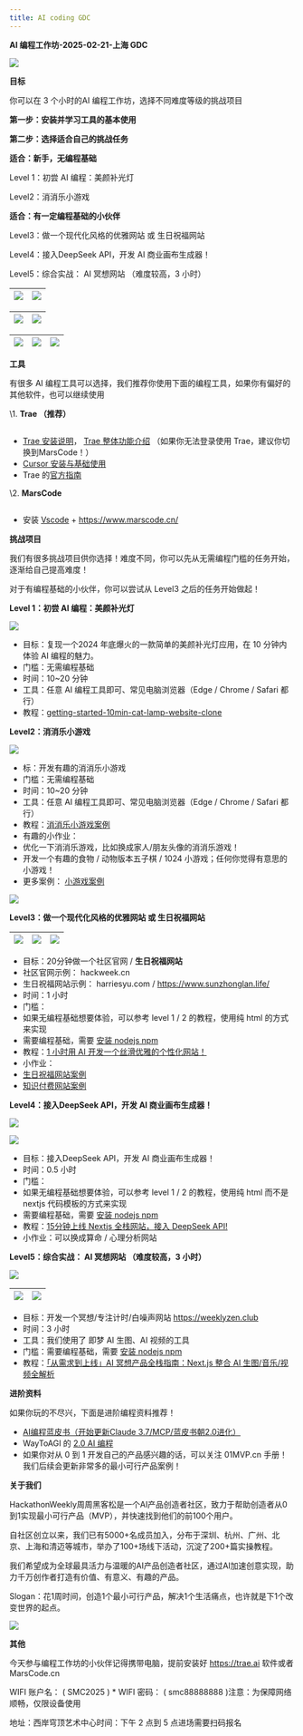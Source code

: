 ```yaml
---
title: AI coding GDC
---
```


**AI 编程工作坊-2025-02-21-上海 GDC**

![](/images/ai-programming-workshop-2025-02-21-shanghai-gdc.001.png)

**目标**

你可以在 3 个小时的AI 编程工作坊，选择不同难度等级的挑战项目

**第一步：安装并学习工具的基本使用**

**第二步：选择适合自己的挑战任务**

**适合：新手，无编程基础**

Level 1：初尝 AI 编程：美颜补光灯

Level2：消消乐小游戏

**适合：有一定编程基础的小伙伴**

Level3：做一个现代化风格的优雅网站 或 生日祝福网站

Level4：接入DeepSeek API，开发 AI 商业画布生成器！

Level5：综合实战： AI 冥想网站 （难度较高，3 小时）

|![](/images/ai-programming-workshop-2025-02-21-shanghai-gdc.002.png)|![](/images/ai-programming-workshop-2025-02-21-shanghai-gdc.003.png)|
| :-: | :-: |

|![](/images/ai-programming-workshop-2025-02-21-shanghai-gdc.004.png)|![](/images/ai-programming-workshop-2025-02-21-shanghai-gdc.005.png)|
| :-: | :-: |

|![](/images/ai-programming-workshop-2025-02-21-shanghai-gdc.006.png)|![](/images/ai-programming-workshop-2025-02-21-shanghai-gdc.007.png)|![](/images/ai-programming-workshop-2025-02-21-shanghai-gdc.007.png)|
| :-: | :-: | :-: |
**工具**

有很多 AI 编程工具可以选择，我们推荐你使用下面的编程工具，如果你有偏好的其他软件，也可以继续使用

\1. **Trae （推荐）**

```用 Cursor / Windsurf / VsCode Copilot  也没问题可以
```

- [Trae 安装说明](https://www.bilibili.com/video/BV1m8AheeEEZ/)， [Trae 整体功能介绍](https://www.bilibili.com/video/BV1VYwde1EdH) （如果你无法登录使用 Trae，建议你切换到MarsCode！）
- [Cursor 安装与基础使用](https://hackathonweekly.feishu.cn/wiki/QasEwOKdziQru7kncNrcMLmHngb) 
- Trae 的[官方指南](https://waytoagi.feishu.cn/wiki/ZCbewmgYfisCObkF2Fwc14xfnHe)

\2.  **MarsCode** 

```如果你无法登录 Trae 的话，也可以使用 MarsCode
```
- 安装 [Vscode](https://code.visualstudio.com/download) +  https://www.marscode.cn/

**挑战项目**

我们有很多挑战项目供你选择！难度不同，你可以先从无需编程门槛的任务开始，逐渐给自己提高难度！

对于有编程基础的小伙伴，你可以尝试从 Level3 之后的任务开始做起！

**Level 1：初尝 AI 编程：美颜补光灯**

![](/images/ai-programming-workshop-2025-02-21-shanghai-gdc.008.png)

- 目标：复现一个2024 年底爆火的一款简单的美颜补光灯应用，在 10 分钟内体验 AI 编程的魅力。
- 门槛：无需编程基础 
- 时间：10~20 分钟
- 工具：任意 AI 编程工具即可、常见电脑浏览器（Edge / Chrome / Safari 都行）
- 教程：[getting-started-10min-cat-lamp-website-clone](https://hackathonweekly.feishu.cn/wiki/ZoEIwz3RSi4H1UkpMijcdXHvnwg)

**Level2：消消乐小游戏**

![](/images/ai-programming-workshop-2025-02-21-shanghai-gdc.009.png)

- 标：开发有趣的消消乐小游戏
- 门槛：无需编程基础 
- 时间：10~20 分钟
- 工具：任意 AI 编程工具即可、常见电脑浏览器（Edge / Chrome / Safari 都行）
- 教程：[消消乐小游戏案例](https://hackathonweekly.feishu.cn/wiki/OybwwT08XixFikkVA9xcExEQnhg)
- 有趣的小作业：
- 优化一下消消乐游戏，比如换成家人/朋友头像的消消乐游戏！
- 开发一个有趣的食物 / 动物版本五子棋 / 1024 小游戏；任何你觉得有意思的小游戏！
- 更多案例： [小游戏案例](https://hackathonweekly.feishu.cn/wiki/IZhFw3o9TiFJ95kWvvCcYSXTnzi)

![](/images/ai-programming-workshop-2025-02-21-shanghai-gdc.010.png)

**Level3：做一个现代化风格的优雅网站 或 生日祝福网站**

|![](/images/ai-programming-workshop-2025-02-21-shanghai-gdc.006.png)|![](/images/ai-programming-workshop-2025-02-21-shanghai-gdc.007.png)|![](/images/ai-programming-workshop-2025-02-21-shanghai-gdc.007.png)|
| :-: | :-: | :-: |
- 目标：20分钟做一个社区官网 / **生日祝福网站** 
- 社区官网示例： hackweek.cn 
- 生日祝福网站示例： harriesyu.com /  https://www.sunzhonglan.life/
- 时间：1 小时
- 门槛：
- 如果无编程基础想要体验，可以参考 level 1 / 2 的教程，使用纯 html 的方式来实现
- 需要编程基础，需要 [安装 nodejs npm ](https://hackathonweekly.feishu.cn/wiki/Mg9TwbrOHiX89ukZptQck1h2ndb)
- 教程：[1 小时用 AI 开发一个丝滑优雅的个性化网站！](https://hackathonweekly.feishu.cn/wiki/KGahwXQbdiVorJkd51YcgxGkntb)
- 小作业：
- [生日祝福网站案例](https://hackathonweekly.feishu.cn/wiki/NL0UwjOaVidrrekKQftcokHenPh)
- [知识付费网站案例](https://hackathonweekly.feishu.cn/wiki/NVeOwZCSGiNqzpkHoRGcLEOVnve)

**Level4：接入DeepSeek API，开发 AI 商业画布生成器！**

![](/images/ai-programming-workshop-2025-02-21-shanghai-gdc.011.png)

![](/images/ai-programming-workshop-2025-02-21-shanghai-gdc.012.png)

- 目标：接入DeepSeek API，开发 AI 商业画布生成器！
- 时间：0.5 小时
- 门槛：
- 如果无编程基础想要体验，可以参考 level 1 / 2 的教程，使用纯 html 而不是 nextjs 代码模板的方式来实现
- 需要编程基础，需要 [安装 nodejs npm ](https://hackathonweekly.feishu.cn/wiki/Mg9TwbrOHiX89ukZptQck1h2ndb)
- 教程：[15分钟上线 Nextjs 全栈网站，接入 DeepSeek API!](https://hackathonweekly.feishu.cn/wiki/KrzBwqP6YimCqlkIs7PcyVitn6d)
- 小作业：可以换成算命 / 心理分析网站

**Level5：综合实战： AI 冥想网站 （难度较高，3 小时）**

![](/images/ai-programming-workshop-2025-02-21-shanghai-gdc.013.png)

|![](/images/ai-programming-workshop-2025-02-21-shanghai-gdc.014.jpeg)|![](/images/ai-programming-workshop-2025-02-21-shanghai-gdc.015.png)|
| :-: | :-: |

- 目标：开发一个冥想/专注计时/白噪声网站 https://weeklyzen.club 
- 时间：3 小时
- 工具：我们使用了 即梦 AI 生图、AI 视频的工具
- 门槛：需要编程基础，需要 [安装 nodejs npm ](https://hackathonweekly.feishu.cn/wiki/Mg9TwbrOHiX89ukZptQck1h2ndb)
- 教程：[「从需求到上线」AI 冥想产品全栈指南：Next.js 整合 AI 生图/音乐/视频全解析](https://hackathonweekly.feishu.cn/wiki/OB3pwms2kiwoogk0uhPc3t8Pn0d)

**进阶资料**

如果你玩的不尽兴，下面是进阶编程资料推荐！

- [AI编程蓝皮书（开始更新Claude 3.7/MCP/蓝皮书朝2.0进化）](https://superhuang.feishu.cn/wiki/CBBPwvgEuicVhFkx0s7cPmhpn4e)
- WayToAGI 的 [2.0 AI 编程](https://waytoagi.feishu.cn/wiki/Pxj8wsMmOii7ZSkN0mYc8xdtnHb)
- 如果你对从 0 到 1 开发自己的产品感兴趣的话，可以关注 01MVP.cn 手册！我们后续会更新非常多的最小可行产品案例！

**关于我们**

HackathonWeekly周周黑客松是一个AI产品创造者社区，致力于帮助创造者从0到1实现最小可行产品（MVP），并快速找到他们的前100个用户。

自社区创立以来，我们已有5000+名成员加入，分布于深圳、杭州、广州、北京、上海和清迈等城市，举办了100+场线下活动，沉淀了200+篇实操教程。

我们希望成为全球最具活力与温暖的AI产品创造者社区，通过AI加速创意实现，助力千万创作者打造有价值、有意义、有趣的产品。

Slogan：花1周时间，创造1个最小可行产品，解决1个生活痛点，也许就是下1个改变世界的起点。

![](/images/ai-programming-workshop-2025-02-21-shanghai-gdc.016.png)

**其他**

今天参与编程工作坊的小伙伴记得携带电脑，提前安装好 https://trae.ai 软件或者MarsCode.cn

WIFI 账户名： ( SMC2025 ) \* WIFI 密码： ( smc88888888 )注意：为保障网络顺畅，仅限设备使用

地址：西岸穹顶艺术中心时间：下午 2 点到 5 点进场需要扫码报名

